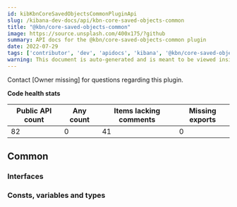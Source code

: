 ```yaml
---
id: kibKbnCoreSavedObjectsCommonPluginApi
slug: /kibana-dev-docs/api/kbn-core-saved-objects-common
title: "@kbn/core-saved-objects-common"
image: https://source.unsplash.com/400x175/?github
summary: API docs for the @kbn/core-saved-objects-common plugin
date: 2022-07-29
tags: ['contributor', 'dev', 'apidocs', 'kibana', '@kbn/core-saved-objects-common']
warning: This document is auto-generated and is meant to be viewed inside our experimental, new docs system. Reach out in #docs-engineering for more info.
---
```




Contact [Owner missing] for questions regarding this plugin.

**Code health stats**

| Public API count  | Any count | Items lacking comments | Missing exports |
|-------------------|-----------|------------------------|-----------------|
| 82 | 0 | 41 | 0 |

## Common

### Interfaces
<DocDefinitionList data={kbnCoreSavedObjectsCommonObj.common.interfaces}/>

### Consts, variables and types
<DocDefinitionList data={kbnCoreSavedObjectsCommonObj.common.misc}/>

